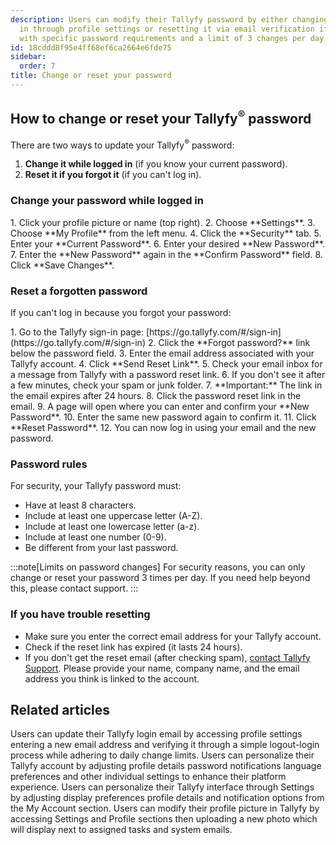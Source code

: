 ```yaml
---
description: Users can modify their Tallyfy password by either changing it while logged
  in through profile settings or resetting it via email verification if forgotten
  with specific password requirements and a limit of 3 changes per day.
id: 18cddd8f95e4ff68ef6ca2664e6fde75
sidebar:
  order: 7
title: Change or reset your password
---
```



## How to change or reset your Tallyfy<sup>®</sup> password

There are two ways to update your Tallyfy<sup>®</sup> password:

1.  **Change it while logged in** (if you know your current password).
2.  **Reset it if you forgot it** (if you can't log in).

### Change your password while logged in

<Steps>
1. Click your profile picture or name (top right).
2. Choose **Settings**.
3. Choose **My Profile** from the left menu.
4. Click the **Security** tab.
5. Enter your **Current Password**.
6. Enter your desired **New Password**.
7. Enter the **New Password** again in the **Confirm Password** field.
8. Click **Save Changes**.
</Steps>

### Reset a forgotten password

If you can't log in because you forgot your password:

<Steps>
1. Go to the Tallyfy sign-in page: [https://go.tallyfy.com/#/sign-in](https://go.tallyfy.com/#/sign-in)
2. Click the **Forgot password?** link below the password field.
3. Enter the email address associated with your Tallyfy account.
4. Click **Send Reset Link**.
5. Check your email inbox for a message from Tallyfy with a password reset link.
6. If you don't see it after a few minutes, check your spam or junk folder.
7. **Important:** The link in the email expires after 24 hours.
8. Click the password reset link in the email.
9. A page will open where you can enter and confirm your **New Password**.
10. Enter the same new password again to confirm it.
11. Click **Reset Password**.
12. You can now log in using your email and the new password.
</Steps>

### Password rules

For security, your Tallyfy password must:
- Have at least 8 characters.
- Include at least one uppercase letter (A-Z).
- Include at least one lowercase letter (a-z).
- Include at least one number (0-9).
- Be different from your last password.

:::note[Limits on password changes]
For security reasons, you can only change or reset your password 3 times per day. If you need help beyond this, please contact support.
:::

### If you have trouble resetting

- Make sure you enter the correct email address for your Tallyfy account.
- Check if the reset link has expired (it lasts 24 hours).
- If you don't get the reset email (after checking spam), [contact Tallyfy Support](/products/pro/miscellaneous/support/how-can-i-contact-tallyfys-support-team/). Please provide your name, company name, and the email address you think is linked to the account.


## Related articles
<CardGrid>
<LinkTitleCard header="<b>Personal Settings > Change my email address</b>" href="/products/pro/settings/personal-settings/how-can-i-change-my-email-address-in-tallyfy/" > Users can update their Tallyfy login email by accessing profile settings entering a new email address and verifying it through a simple logout-login process while adhering to daily change limits. </LinkTitleCard>
<LinkTitleCard header="<b>Settings > Personal settings</b>" href="/products/pro/settings/personal-settings/" > Users can personalize their Tallyfy account by adjusting profile details password notifications language preferences and other individual settings to enhance their platform experience. </LinkTitleCard>
<LinkTitleCard header="<b>Personal Settings > Personalization settings</b>" href="/products/pro/settings/personal-settings/personalization-settings/" > Users can personalize their Tallyfy interface through Settings by adjusting display preferences profile details and notification options from the My Account section. </LinkTitleCard>
<LinkTitleCard header="<b>Personal Settings > Update your profile picture</b>" href="/products/pro/settings/personal-settings/how-can-i-set-up-my-profile-photo-on-tallyfy/" > Users can modify their profile picture in Tallyfy by accessing Settings and Profile sections then uploading a new photo which will display next to assigned tasks and system emails. </LinkTitleCard>
</CardGrid>